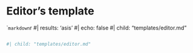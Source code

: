 # Editor's template {#editortemplate}


::: {.content-hidden when-format="pdf"}
````markdown
```r
#| results: 'asis'
#| echo: false
#| child: "templates/editor.md"
```
```
:::

::: {.content-visible when-format="pdf"}
```r
#| child: "templates/editor.md"

```
:::
